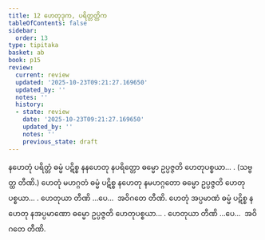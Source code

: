 ```yaml
---
title: 12 ဟေတုဒုက, ပရိတ္တတ္တိက
tableOfContents: false
sidebar:
  order: 13
type: tipitaka
basket: ab
book: p15
review:
  current: review
  updated: '2025-10-23T09:21:27.169650'
  updated_by: ''
  notes: ''
  history:
  - state: review
    date: '2025-10-23T09:21:27.169650'
    updated_by: ''
    notes: ''
    previous_state: draft
---
```



<ReviewStatus review={frontmatter.review} showDetails={true} />

<HypothesisAnnotation frontmatter={frontmatter} />

<DynamicBreadcrumb />

<Division number="20" book="p15" e="ch" v="40" p="220">

<Paragraph number="56" book="p15">
နဟေတုံ ပရိတ္တံ ဓမ္မံ ပဋိစ္စ နနဟေတု နပရိတ္တော ဓမ္မော ဥပ္ပဇ္ဇတိ ဟေတုပစ္စယာ… . (သဗ္ဗတ္ထ တီဏိ.)
</Paragraph>

<Paragraph number="57" book="p15">
ဟေတုံ မဟဂ္ဂတံ ဓမ္မံ ပဋိစ္စ နဟေတု နမဟဂ္ဂတော ဓမ္မော ဥပ္ပဇ္ဇတိ ဟေတုပစ္စယာ… . ဟေတုယာ တီဏိ …ပေ…  အဝိဂတေ တီဏိ.
</Paragraph>

<Paragraph number="58" book="p15">
ဟေတုံ အပ္ပမာဏံ ဓမ္မံ ပဋိစ္စ နဟေတု နအပ္ပမာဏော ဓမ္မော ဥပ္ပဇ္ဇတိ ဟေတုပစ္စယာ… . ဟေတုယာ တီဏိ …ပေ…  အဝိဂတေ တီဏိ.
</Paragraph>
</Division>